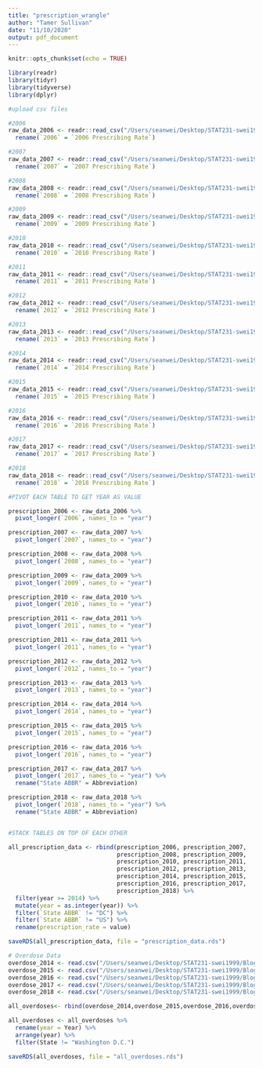 ```yaml
---
title: "prescription_wrangle"
author: "Tamer Sullivan"
date: "11/10/2020"
output: pdf_document
---
```


```r
knitr::opts_chunk$set(echo = TRUE)

library(readr)
library(tidyr)
library(tidyverse)
library(dplyr)

```

```r
#upload csv files

#2006
raw_data_2006 <- readr::read_csv("/Users/seanwei/Desktop/STAT231-swei1999/Blog-Pill-Posse/blog-data-raw/2006_CDC_state_prescription_data.csv") %>% 
  rename(`2006` = `2006 Prescribing Rate`)

#2007
raw_data_2007 <- readr::read_csv("/Users/seanwei/Desktop/STAT231-swei1999/Blog-Pill-Posse/blog-data-raw/2007_CDC_state_prescription_data.csv") %>% 
  rename(`2007` = `2007 Prescribing Rate`)

#2008
raw_data_2008 <- readr::read_csv("/Users/seanwei/Desktop/STAT231-swei1999/Blog-Pill-Posse/blog-data-raw/2008_CDC_state_prescription_data.csv") %>% 
  rename(`2008` = `2008 Prescribing Rate`)

#2009
raw_data_2009 <- readr::read_csv("/Users/seanwei/Desktop/STAT231-swei1999/Blog-Pill-Posse/blog-data-raw/2009_CDC_state_prescription_data.csv") %>% 
  rename(`2009` = `2009 Prescribing Rate`)

#2010
raw_data_2010 <- readr::read_csv("/Users/seanwei/Desktop/STAT231-swei1999/Blog-Pill-Posse/blog-data-raw/2010_CDC_state_prescription_data.csv") %>% 
  rename(`2010` = `2010 Prescribing Rate`)

#2011
raw_data_2011 <- readr::read_csv("/Users/seanwei/Desktop/STAT231-swei1999/Blog-Pill-Posse/blog-data-raw/2011_CDC_state_prescription_data.csv") %>% 
  rename(`2011` = `2011 Prescribing Rate`)

#2012
raw_data_2012 <- readr::read_csv("/Users/seanwei/Desktop/STAT231-swei1999/Blog-Pill-Posse/blog-data-raw/2012_CDC_state_prescription_data.csv") %>% 
  rename(`2012` = `2012 Prescribing Rate`)

#2013
raw_data_2013 <- readr::read_csv("/Users/seanwei/Desktop/STAT231-swei1999/Blog-Pill-Posse/blog-data-raw/2013_CDC_state_prescription_data.csv") %>% 
  rename(`2013` = `2013 Prescribing Rate`)

#2014
raw_data_2014 <- readr::read_csv("/Users/seanwei/Desktop/STAT231-swei1999/Blog-Pill-Posse/blog-data-raw/2014_CDC_state_prescription_data.csv") %>% 
  rename(`2014` = `2014 Prescribing Rate`)

#2015
raw_data_2015 <- readr::read_csv("/Users/seanwei/Desktop/STAT231-swei1999/Blog-Pill-Posse/blog-data-raw/2015_CDC_state_prescription_data.csv") %>% 
  rename(`2015` = `2015 Prescribing Rate`)

#2016
raw_data_2016 <- readr::read_csv("/Users/seanwei/Desktop/STAT231-swei1999/Blog-Pill-Posse/blog-data-raw/2016_CDC_state_prescription_data.csv") %>% 
  rename(`2016` = `2016 Prescribing Rate`)

#2017
raw_data_2017 <- readr::read_csv("/Users/seanwei/Desktop/STAT231-swei1999/Blog-Pill-Posse/blog-data-raw/2017_CDC_state_prescription_data.csv") %>% 
  rename(`2017` = `2017 Prescribing Rate`)

#2018
raw_data_2018 <- readr::read_csv("/Users/seanwei/Desktop/STAT231-swei1999/Blog-Pill-Posse/blog-data-raw/2018_CDC_state_prescription_data.csv") %>% 
  rename(`2018` = `2018 Prescribing Rate`)

#PIVOT EACH TABLE TO GET YEAR AS VALUE

prescription_2006 <- raw_data_2006 %>%
  pivot_longer(`2006`, names_to = "year")

prescription_2007 <- raw_data_2007 %>%
  pivot_longer(`2007`, names_to = "year")

prescription_2008 <- raw_data_2008 %>%
  pivot_longer(`2008`, names_to = "year")

prescription_2009 <- raw_data_2009 %>%
  pivot_longer(`2009`, names_to = "year")

prescription_2010 <- raw_data_2010 %>%
  pivot_longer(`2010`, names_to = "year")

prescription_2011 <- raw_data_2011 %>%
  pivot_longer(`2011`, names_to = "year")

prescription_2011 <- raw_data_2011 %>%
  pivot_longer(`2011`, names_to = "year")

prescription_2012 <- raw_data_2012 %>%
  pivot_longer(`2012`, names_to = "year")

prescription_2013 <- raw_data_2013 %>%
  pivot_longer(`2013`, names_to = "year")

prescription_2014 <- raw_data_2014 %>%
  pivot_longer(`2014`, names_to = "year")

prescription_2015 <- raw_data_2015 %>%
  pivot_longer(`2015`, names_to = "year")

prescription_2016 <- raw_data_2016 %>%
  pivot_longer(`2016`, names_to = "year")

prescription_2017 <- raw_data_2017 %>%
  pivot_longer(`2017`, names_to = "year") %>%
  rename("State ABBR" = Abbreviation)

prescription_2018 <- raw_data_2018 %>%
  pivot_longer(`2018`, names_to = "year") %>%
  rename("State ABBR" = Abbreviation)


#STACK TABLES ON TOP OF EACH OTHER

all_prescription_data <- rbind(prescription_2006, prescription_2007, 
                               prescription_2008, prescription_2009, 
                               prescription_2010, prescription_2011, 
                               prescription_2012, prescription_2013, 
                               prescription_2014, prescription_2015, 
                               prescription_2016, prescription_2017, 
                               prescription_2018) %>% 
  filter(year >= 2014) %>% 
  mutate(year = as.integer(year)) %>% 
  filter(`State ABBR` != "DC") %>% 
  filter(`State ABBR` != "US") %>% 
  rename(prescription_rate = value)

saveRDS(all_prescription_data, file = "prescription_data.rds")
```


```r
# Overdose Data
overdose_2014 <- read.csv("/Users/seanwei/Desktop/STAT231-swei1999/Blog-Pill-Posse/blog-data-raw/Overdose Deaths - 2014 Overdose.csv")
overdose_2015 <- read.csv("/Users/seanwei/Desktop/STAT231-swei1999/Blog-Pill-Posse/blog-data-raw/Overdose Deaths - 2015 Overdose.csv")
overdose_2016 <- read.csv("/Users/seanwei/Desktop/STAT231-swei1999/Blog-Pill-Posse/blog-data-raw/Overdose Deaths - 2016 Overdose.csv")
overdose_2017 <- read.csv("/Users/seanwei/Desktop/STAT231-swei1999/Blog-Pill-Posse/blog-data-raw/Overdose Deaths - 2017 Overdose.csv")
overdose_2018 <- read.csv("/Users/seanwei/Desktop/STAT231-swei1999/Blog-Pill-Posse/blog-data-raw/Overdose Deaths - 2018 Overdose.csv")

all_overdoses<- rbind(overdose_2014,overdose_2015,overdose_2016,overdose_2017,overdose_2018)

all_overdoses <- all_overdoses %>% 
  rename(year = Year) %>% 
  arrange(year) %>%
  filter(State != "Washington D.C.")

saveRDS(all_overdoses, file = "all_overdoses.rds")
```